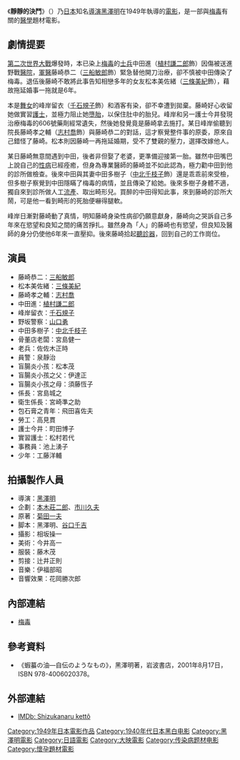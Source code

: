 {{Infobox Film
|片名          = 靜靜的決鬥
|電影原名      = 静かなる決闘
|圖像          = Shizukanaru ketto poster.jpg
|圖像說明      = 電影海報
|導演          = [[黑澤明|黑澤明]]
|監製          = 
|製片          = 
|編劇          = 
|劇本          = 黑澤明、[[谷口千吉|谷口千吉]]
|故事          = 
|原著          = [[菊田一夫|菊田一夫]]
|旁白          = 
|統籌          = 
|主演          = [[三船敏郎|三船敏郎]]<br>[[志村喬|志村喬]]<br>[[三條美紀|三條美紀]]<br>[[千石規子|千石規子]]
|分級          = 
|副標題        = 
|主題曲        = 
|片頭曲        = 
|片尾曲        = 
|配樂          = 伊福部昭
|攝影          = 相坂操一
|剪輯          = 辻井正則
|製片商        = [[角川映畫|大映株式會社]]
|發行商        = 
|上映日期      = {{Film date|1949|3|13|日本}}
|發行日期      = 
|片長          = 95分鐘
|產地          = [[日本|日本]]
|語言          = [[日語|日語]]
|官方網站      = 
|預算          = 
|票房          = 
|前集          = 
|續集          = 
|中國大陸片名  = 
|港澳片名      = 
|新馬片名      = 
|臺灣片名      = 
|sarft_id    = <!-- 公映許可號碼 -->
|amg_id      = <!-- AMG（All Media Guide）ID -->
|imdb_id     = 0041870
}}

《'''靜靜的決鬥'''》（{{lang-ja|静かなる決闘}}）乃[[日本|日本]]知名[[導演|導演]][[黑澤明|黑澤明]]在1949年執導的[[電影|電影]]，是一部與[[梅毒|梅毒]]有關的[[醫學|醫學]]題材電影。

== 劇情提要 ==
[[第二次世界大戰|第二次世界大戰]]爆發時，本已染上[[梅毒|梅毒]]的[[士兵|士兵]]中田進（[[植村謙二郎|植村謙二郎]]飾）因傷被送進野戰[[醫院|醫院]]，[[軍醫|軍醫]]藤崎恭二（[[三船敏郎|三船敏郎]]飾）緊急替他開刀治療，卻不慎被中田傳染了梅毒。退伍後藤崎不敢將此事告知相戀多年的女友松本美佐緒（[[三條美紀|三條美紀]]飾），藉故拖延婚事一拖就是6年。

本是[[坐檯小姐|舞女]]的峰岸留衣（[[千石規子|千石規子]]飾）和酒客有染，卻不幸遭到拋棄。藤崎好心收留她做實習[[護士|護士]]，並極力阻止她[[墮胎|墮胎]]，以保住肚中的胎兒。峰岸和另一護士今井發現治療梅毒的606號藥劑經常遺失，然後她發覺竟是藤崎拿去施打。某日峰岸偷聽到院長藤崎孝之輔（[[志村喬|志村喬]]飾）與藤崎恭二的對話，這才察覺整件事的原委，原來自己錯怪了藤崎。松本則因藤崎一再拖延婚期，受不了雙親的壓力，選擇改嫁他人。

某日藤崎無意間遇到中田，後者非但娶了老婆，更準備迎接第一胎。雖然中田嘴巴上說自己的[[性傳播疾病|性病]]已經痊癒，但身為專業醫師的藤崎並不如此認為，極力勸中田到他的診所做檢查。後來中田與其妻中田多樹子（[[中北千枝子|中北千枝子]]飾）還是乖乖前來受檢，但多樹子察覺到中田隱瞞了梅毒的病情，並且傳染了給她。後來多樹子身體不適，獨自來到診所做人工[[流產|流產]]、取出畸形兒。買醉的中田得知此事，來到藤崎的診所大鬧，可是他一看到畸形的死胎便嚇得腿軟。

峰岸日漸對藤崎動了真情，明知藤崎身染性病卻仍願意獻身，藤崎向之哭訴自己多年來在慾望和良知之間的痛苦掙扎。雖然身為「人」的藤崎也有慾望，但良知及醫師的身分仍使他6年來一直壓抑。後來藤崎拾起[[聽診器|聽診器]]，回到自己的工作崗位。

== 演員 ==
* 藤崎恭二：[[三船敏郎|三船敏郎]]
* 松本美佐緒：[[三條美紀|三條美紀]]
* 藤崎孝之輔：[[志村喬|志村喬]]
* 中田進：[[植村謙二郎|植村謙二郎]]
* 峰岸留衣：[[千石規子|千石規子]]
* 野坂警察：[[山口勇|山口勇]]
* 中田多樹子：[[中北千枝子|中北千枝子]]
* 骨董店老闆：宮島健一
* 老兵：佐佐木正時
* 員警：泉靜治
* 盲腸炎小孩：松本茂
* 盲腸炎小孩之父：伊達正
* 盲腸炎小孩之母：須藤恆子
* 係長：宮島城之
* 衛生係長：宮崎準之助
* 包石膏之青年：飛田喜佐夫
* 勞工：高見貫
* 護士今井：町田博子
* 實習護士：松村若代
* 事務員：池上湧子
* 少年：工藤洋輔

== 拍攝製作人員 ==
* 導演：[[黑澤明|黑澤明]]
* 企劃：[[本木莊二郎|本木莊二郎]]、[[市川久夫|市川久夫]]
* 原著：[[菊田一夫|菊田一夫]]
* 脚本：黑澤明、[[谷口千吉|谷口千吉]]
* 攝影：相坂操一
* 美術：今井高一
* 服裝：藤木茂
* 剪接：辻井正則
* 音樂：伊福部昭
* 音響效果：花岡勝次郎

== 內部連結 ==
* [[梅毒|梅毒]]

== 參考資料 ==
* 《蝦蟇の油―自伝のようなもの》，黑澤明著，岩波書店，2001年8月17日，ISBN 978-4006020378。
{{Reflist}}

== 外部連結 ==
* {{en}}[http://www.imdb.com/title/tt0041870/ IMDb: Shizukanaru kettô]

{{黑澤明監督作品}}
{{DEFAULTSORT:The Quiet Duel}}
[[Category:1949年日本電影作品|Category:1949年日本電影作品]]
[[Category:1940年代日本黑白电影|Category:1940年代日本黑白电影]]
[[Category:黑澤明電影|Category:黑澤明電影]]
[[Category:日語電影|Category:日語電影]]
[[Category:大映電影|Category:大映電影]]
[[Category:传染病题材电影|Category:传染病题材电影]]
[[Category:懷孕題材電影|Category:懷孕題材電影]]
